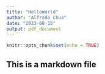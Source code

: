 ```yaml
---
title: "HelloWorld"
author: "Alfredo Chua"
date: "2023-08-15"
output: pdf_document
---
```


```r
knitr::opts_chunk$set(echo = TRUE)
```

## This is a markdown file


